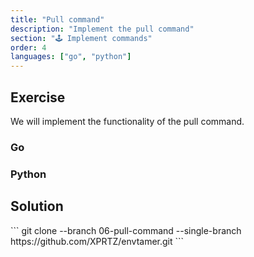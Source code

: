 ```yaml
---
title: "Pull command"
description: "Implement the pull command"
section: "🕹️ Implement commands"
order: 4
languages: ["go", "python"]
---
```


## Exercise

We will implement the functionality of the pull command.

### Go

### Python

## Solution

<Collapsible>
```
git clone --branch 06-pull-command --single-branch https://github.com/XPRTZ/envtamer.git
```
</Collapsible>
